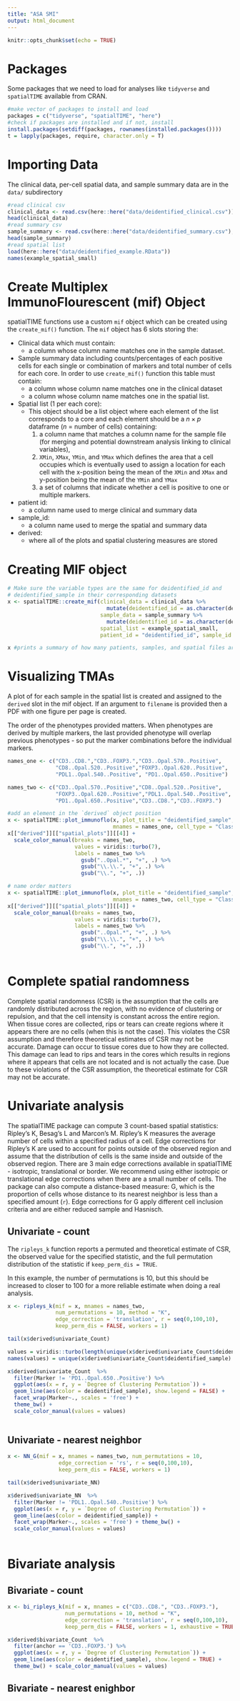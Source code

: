 ```yaml
---
title: "ASA SMI"
output: html_document
---
```


```r
knitr::opts_chunk$set(echo = TRUE)
```

# Packages

Some packages that we need to load for analyses like `tidyverse` and `spatialTIME` available from CRAN.

```r
#make vector of packages to install and load
packages = c("tidyverse", "spatialTIME", "here")
#check if packages are installed and if not, install
install.packages(setdiff(packages, rownames(installed.packages())))
t = lapply(packages, require, character.only = T)
```

# Importing Data

The clinical data, per-cell spatial data, and sample summary data are in the `data/` subdirectory

```r
#read clinical csv
clinical_data <- read.csv(here::here("data/deidentified_clinical.csv"))
head(clinical_data)
#read summary csv
sample_summary <- read.csv(here::here("data/deidentified_summary.csv"), sep="")
head(sample_summary)
#read spatial list
load(here::here("data/deidentified_example.RData"))
names(example_spatial_small)
```

# Create Multiplex ImmunoFlourescent (mif) Object 

spatialTIME functions use a custom `mif` object which can be created 
using the `create_mif()` function. 
The `mif` object has 6 slots storing the: 

* Clinical data which must contain:
  - a column whose column name matches one in the sample dataset.
* Sample summary data including counts/percentages of each positive cells
for each single or combination of markers and total number of cells for 
each core. In order to use `create_mif()` function this table must contain:
  - a column whose column name matches one in the clinical dataset
  - a column whose column name matches one in the spatial list.
* Spatial list (1 per each core):
  - This object should be a list object where each element of the list
  corresponds to a core and each element should be a  $n\times p$ 
  dataframe ($n$ = number of cells)  containing:
    1. a column name that matches a column name for the sample file 
    (for merging and potential downstream analysis linking to clinical
    variables),
    2. `XMin`, `XMax`, `YMin`, and `YMax` which defines the area that a
    cell occupies which is eventually used to assign a location for each
    cell with the x-position being the mean of the `XMin` and `XMax` and
    y-position being the mean of the `YMin` and `YMax`
    3. a set of columns that indicate whether a cell is positive to one
    or multiple markers.
* patient id:
  - a column name used to merge clinical and summary data
* sample_id:
  - a column name used to merge the spatial and summary data
* derived:
  - where all of the plots and spatial clustering measures are stored

# Creating MIF object

```r
# Make sure the variable types are the same for deidentified_id and 
# deidentified_sample in their corresponding datasets
x <- spatialTIME::create_mif(clinical_data = clinical_data %>%
                               mutate(deidentified_id = as.character(deidentified_id)),
                             sample_data = sample_summary %>%
                               mutate(deidentified_id = as.character(deidentified_id)),
                             spatial_list = example_spatial_small,
                             patient_id = "deidentified_id", sample_id = "deidentified_sample")

x #prints a summary of how many patients, samples, and spatial files are present

```

# Visualizing TMAs

A plot of for each sample in the spatial list is created and assigned to the `derived`
slot in the mif object. If an argument to `filename` is provided then a PDF with one 
figure per page is created. 

The order of the phenotypes provided matters. When phenotypes are derived by multiple markers, 
the last provided phenotype will overlap previous phenotypes - so put the marker combinations 
before the individual markers. 

```r
names_one <- c("CD3..CD8.","CD3..FOXP3.","CD3..Opal.570..Positive",
               "CD8..Opal.520..Positive","FOXP3..Opal.620..Positive", 
               "PDL1..Opal.540..Positive", "PD1..Opal.650..Positive")

names_two <- c("CD3..Opal.570..Positive","CD8..Opal.520..Positive",
               "FOXP3..Opal.620..Positive","PDL1..Opal.540..Positive",
               "PD1..Opal.650..Positive","CD3..CD8.","CD3..FOXP3.")

#add an element in the `derived` object position
x <- spatialTIME::plot_immunoflo(x, plot_title = "deidentified_sample",  
                                 mnames = names_one, cell_type = "Classifier.Label")
x[["derived"]][["spatial_plots"]][[4]] +
  scale_color_manual(breaks = names_two, 
                     values = viridis::turbo(7),
                     labels = names_two %>%
                       gsub("..Opal.*", "+", .) %>% 
                       gsub("\\.\\.", "+", .) %>% 
                       gsub("\\.", "+", .))

# name order matters 
x <- spatialTIME::plot_immunoflo(x, plot_title = "deidentified_sample",  
                                 mnames = names_two, cell_type = "Classifier.Label")
x[["derived"]][["spatial_plots"]][[4]] +
  scale_color_manual(breaks = names_two, 
                     values = viridis::turbo(7),
                     labels = names_two %>%
                       gsub("..Opal.*", "+", .) %>% 
                       gsub("\\.\\.", "+", .) %>% 
                       gsub("\\.", "+", .))
  
```

# Complete spatial randomness

Complete spatial randomness (CSR) is the assumption that the cells are randomly distributed across the region,
with no evidence of clustering or repulsion, and that the cell intensity is constant across the entire region.
When tissue cores are collected, rips or tears can create regions where it appears there are no cells (when
this is not the case). This violates the CSR assumption and therefore theoretical estimates of CSR may
not be accurate.
Damage can occur to tissue cores due to how they are collected. This damage can lead to rips and tears in the
cores which results in regions where it appears that cells are not located and is not actually the case. Due
to these violations of the CSR assumption, the theoretical estimate for CSR may not be accurate.

# Univariate analysis

The spatialTIME package can compute 3 count-based spatial statistics: Ripley's K, 
Besag's L and Marcon's M. 
Ripley's K measures the average number of cells within a specified radius of a cell. 
Edge corrections for Ripley's K are used to account for points outside of the observed region and assume that the 
distribution of cells is the same inside and outside of the observed region. 
There are 3 main edge corrections available in spatialTIME - isotropic,
translational or border. We recommend using either isotropic or translational edge corrections 
when there are a small number of cells. 
The package can also compute a distance-based measure: G, which is the proportion of cells whose distance
to its nearest neighbor is less than a specified amount (`r`). 
Edge corrections for G apply different cell inclusion criteria and are either reduced sample and Hasnisch. 

## Univariate - count

The `ripleys_k` function reports a permuted and theoretical estimate of CSR, the observed value for the 
specified statistic, and the full permutation distribution of the statistic if `keep_perm_dis = TRUE`.

In this example, the number of permutations is 10, but this should be increased to closer to 100 
for a more reliable estimate when doing a real analysis.

```r
x <- ripleys_k(mif = x, mnames = names_two, 
               num_permutations = 10, method = "K",
               edge_correction = 'translation', r = seq(0,100,10),
               keep_perm_dis = FALSE, workers = 1)

tail(x$derived$univariate_Count)

values = viridis::turbo(length(unique(x$derived$univariate_Count$deidentified_sample)))
names(values) = unique(x$derived$univariate_Count$deidentified_sample)

x$derived$univariate_Count  %>%
  filter(Marker != 'PD1..Opal.650..Positive') %>%
  ggplot(aes(x = r, y = `Degree of Clustering Permutation`)) +
  geom_line(aes(color = deidentified_sample), show.legend = FALSE) +
  facet_wrap(Marker~., scales = 'free') + 
  theme_bw() + 
  scale_color_manual(values = values)
  
```

## Univariate - nearest neighbor

```r

x <- NN_G(mif = x, mnames = names_two, num_permutations = 10,
                edge_correction = 'rs', r = seq(0,100,10),
                keep_perm_dis = FALSE, workers = 1)

tail(x$derived$univariate_NN)

x$derived$univariate_NN  %>%
  filter(Marker != 'PDL1..Opal.540..Positive') %>%
  ggplot(aes(x = r, y = `Degree of Clustering Permutation`)) +
  geom_line(aes(color = deidentified_sample)) +
  facet_wrap(Marker~., scales = 'free') + theme_bw() + 
  scale_color_manual(values = values)
  
```

# Bivariate analysis 

## Bivariate - count 

```r
x <- bi_ripleys_k(mif = x, mnames = c("CD3..CD8.", "CD3..FOXP3."), 
                  num_permutations = 10, method = "K",
                  edge_correction = 'translation', r = seq(0,100,10),
                  keep_perm_dis = FALSE, workers = 1, exhaustive = TRUE)

x$derived$bivariate_Count  %>%
  filter(anchor == 'CD3..FOXP3.') %>%
  ggplot(aes(x = r, y = `Degree of Clustering Permutation`)) +
  geom_line(aes(color = deidentified_sample), show.legend = TRUE) +
  theme_bw() + scale_color_manual(values = values)
```

## Bivariate - nearest enighbor 

